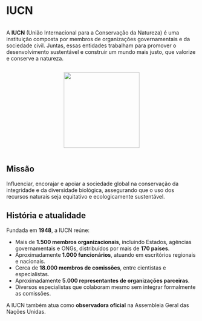 # IUCN

::: {layout-ncol=2}

::: {#first-column style="display: flex; justify-content: center;"}

A **IUCN** (União Internacional para a Conservação da Natureza) é uma instituição composta por membros de organizações governamentais e da sociedade civil. Juntas, essas entidades trabalham para promover o desenvolvimento sustentável e construir um mundo mais justo, que valorize e conserve a natureza.

:::

::: {#second-column style="display: flex; justify-content: center;"}
![](https://iucn.org/themes/custom/iucn_revamp/logo.svg){width=200}
:::

:::

## Missão

Influenciar, encorajar e apoiar a sociedade global na conservação da integridade e da diversidade biológica, assegurando que o uso dos recursos naturais seja equitativo e ecologicamente sustentável.

## História e atualidade

Fundada em **1948**, a IUCN reúne:

- Mais de **1.500 membros organizacionais**, incluindo Estados, agências governamentais e ONGs, distribuídos por mais de **170 países**.
- Aproximadamente **1.000 funcionários**, atuando em escritórios regionais e nacionais.
- Cerca de **18.000 membros de comissões**, entre cientistas e especialistas.
- Aproximadamente **5.000 representantes de organizações parceiras**.
- Diversos especialistas que colaboram mesmo sem integrar formalmente as comissões.

A IUCN também atua como **observadora oficial** na Assembleia Geral das Nações Unidas.
